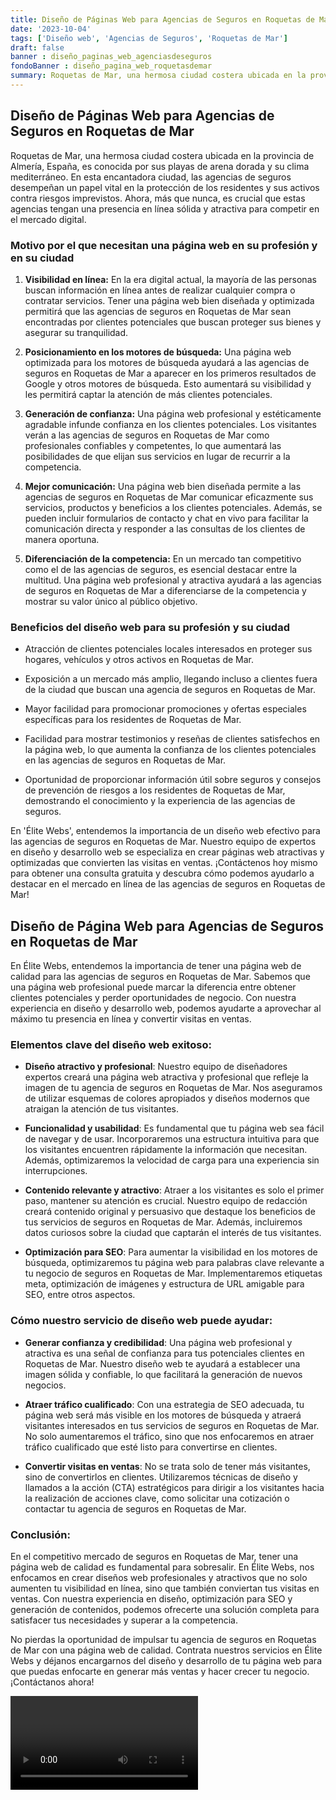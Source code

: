 ```yaml
---
title: Diseño de Páginas Web para Agencias de Seguros en Roquetas de Mar
date: '2023-10-04'
tags: ['Diseño web', 'Agencias de Seguros', 'Roquetas de Mar']
draft: false
banner : diseño_paginas_web_agenciasdeseguros
fondoBanner : diseño_pagina_web_roquetasdemar
summary: Roquetas de Mar, una hermosa ciudad costera ubicada en la provincia de Almería, España, es conocida por sus playas de arena dorada y su clima mediterráneo. En esta encantadora ciudad, las agencias de seguros desempeñan un papel vital en la protección de los residentes y sus activos contra riesgos imprevistos. Ahora, más que nunca, es crucial que estas agencias tengan una presencia en línea sólida y atractiva para competir en el mercado digital.
---
```


## **Diseño de Páginas Web para Agencias de Seguros en Roquetas de Mar**

Roquetas de Mar, una hermosa ciudad costera ubicada en la provincia de Almería, España, es conocida por sus playas de arena dorada y su clima mediterráneo. En esta encantadora ciudad, las agencias de seguros desempeñan un papel vital en la protección de los residentes y sus activos contra riesgos imprevistos. Ahora, más que nunca, es crucial que estas agencias tengan una presencia en línea sólida y atractiva para competir en el mercado digital.

### **Motivo por el que necesitan una página web en su profesión y en su ciudad**

1. **Visibilidad en línea:** En la era digital actual, la mayoría de las personas buscan información en línea antes de realizar cualquier compra o contratar servicios. Tener una página web bien diseñada y optimizada permitirá que las agencias de seguros en Roquetas de Mar sean encontradas por clientes potenciales que buscan proteger sus bienes y asegurar su tranquilidad.

2. **Posicionamiento en los motores de búsqueda:** Una página web optimizada para los motores de búsqueda ayudará a las agencias de seguros en Roquetas de Mar a aparecer en los primeros resultados de Google y otros motores de búsqueda. Esto aumentará su visibilidad y les permitirá captar la atención de más clientes potenciales.

3. **Generación de confianza:** Una página web profesional y estéticamente agradable infunde confianza en los clientes potenciales. Los visitantes verán a las agencias de seguros en Roquetas de Mar como profesionales confiables y competentes, lo que aumentará las posibilidades de que elijan sus servicios en lugar de recurrir a la competencia.

4. **Mejor comunicación:** Una página web bien diseñada permite a las agencias de seguros en Roquetas de Mar comunicar eficazmente sus servicios, productos y beneficios a los clientes potenciales. Además, se pueden incluir formularios de contacto y chat en vivo para facilitar la comunicación directa y responder a las consultas de los clientes de manera oportuna.

5. **Diferenciación de la competencia:** En un mercado tan competitivo como el de las agencias de seguros, es esencial destacar entre la multitud. Una página web profesional y atractiva ayudará a las agencias de seguros en Roquetas de Mar a diferenciarse de la competencia y mostrar su valor único al público objetivo.

### **Beneficios del diseño web para su profesión y su ciudad**

- Atracción de clientes potenciales locales interesados en proteger sus hogares, vehículos y otros activos en Roquetas de Mar.

- Exposición a un mercado más amplio, llegando incluso a clientes fuera de la ciudad que buscan una agencia de seguros en Roquetas de Mar.

- Mayor facilidad para promocionar promociones y ofertas especiales específicas para los residentes de Roquetas de Mar.

- Facilidad para mostrar testimonios y reseñas de clientes satisfechos en la página web, lo que aumenta la confianza de los clientes potenciales en las agencias de seguros en Roquetas de Mar.

- Oportunidad de proporcionar información útil sobre seguros y consejos de prevención de riesgos a los residentes de Roquetas de Mar, demostrando el conocimiento y la experiencia de las agencias de seguros.

En 'Élite Webs', entendemos la importancia de un diseño web efectivo para las agencias de seguros en Roquetas de Mar. Nuestro equipo de expertos en diseño y desarrollo web se especializa en crear páginas web atractivas y optimizadas que convierten las visitas en ventas. ¡Contáctenos hoy mismo para obtener una consulta gratuita y descubra cómo podemos ayudarlo a destacar en el mercado en línea de las agencias de seguros en Roquetas de Mar!

<GifSeo />

<Cta />

## Diseño de Página Web para Agencias de Seguros en Roquetas de Mar

En Élite Webs, entendemos la importancia de tener una página web de calidad para las agencias de seguros en Roquetas de Mar. Sabemos que una página web profesional puede marcar la diferencia entre obtener clientes potenciales y perder oportunidades de negocio. Con nuestra experiencia en diseño y desarrollo web, podemos ayudarte a aprovechar al máximo tu presencia en línea y convertir visitas en ventas.

### Elementos clave del diseño web exitoso:

- **Diseño atractivo y profesional**: Nuestro equipo de diseñadores expertos creará una página web atractiva y profesional que refleje la imagen de tu agencia de seguros en Roquetas de Mar. Nos aseguramos de utilizar esquemas de colores apropiados y diseños modernos que atraigan la atención de tus visitantes.

- **Funcionalidad y usabilidad**: Es fundamental que tu página web sea fácil de navegar y de usar. Incorporaremos una estructura intuitiva para que los visitantes encuentren rápidamente la información que necesitan. Además, optimizaremos la velocidad de carga para una experiencia sin interrupciones.

- **Contenido relevante y atractivo**: Atraer a los visitantes es solo el primer paso, mantener su atención es crucial. Nuestro equipo de redacción creará contenido original y persuasivo que destaque los beneficios de tus servicios de seguros en Roquetas de Mar. Además, incluiremos datos curiosos sobre la ciudad que captarán el interés de tus visitantes.

- **Optimización para SEO**: Para aumentar la visibilidad en los motores de búsqueda, optimizaremos tu página web para palabras clave relevante a tu negocio de seguros en Roquetas de Mar. Implementaremos etiquetas meta, optimización de imágenes y estructura de URL amigable para SEO, entre otros aspectos.

### Cómo nuestro servicio de diseño web puede ayudar:

- **Generar confianza y credibilidad**: Una página web profesional y atractiva es una señal de confianza para tus potenciales clientes en Roquetas de Mar. Nuestro diseño web te ayudará a establecer una imagen sólida y confiable, lo que facilitará la generación de nuevos negocios.

- **Atraer tráfico cualificado**: Con una estrategia de SEO adecuada, tu página web será más visible en los motores de búsqueda y atraerá visitantes interesados en tus servicios de seguros en Roquetas de Mar. No solo aumentaremos el tráfico, sino que nos enfocaremos en atraer tráfico cualificado que esté listo para convertirse en clientes.

- **Convertir visitas en ventas**: No se trata solo de tener más visitantes, sino de convertirlos en clientes. Utilizaremos técnicas de diseño y llamados a la acción (CTA) estratégicos para dirigir a los visitantes hacia la realización de acciones clave, como solicitar una cotización o contactar tu agencia de seguros en Roquetas de Mar.

### Conclusión:

En el competitivo mercado de seguros en Roquetas de Mar, tener una página web de calidad es fundamental para sobresalir. En Élite Webs, nos enfocamos en crear diseños web profesionales y atractivos que no solo aumenten tu visibilidad en línea, sino que también conviertan tus visitas en ventas. Con nuestra experiencia en diseño, optimización para SEO y generación de contenidos, podemos ofrecerte una solución completa para satisfacer tus necesidades y superar a la competencia.

No pierdas la oportunidad de impulsar tu agencia de seguros en Roquetas de Mar con una página web de calidad. Contrata nuestros servicios en Élite Webs y déjanos encargarnos del diseño y desarrollo de tu página web para que puedas enfocarte en generar más ventas y hacer crecer tu negocio. ¡Contáctanos ahora!

<Video />

<CtaBot job='Agencias de Seguros' city='Roquetas de Mar'/>

<Gmaps query='Roquetas de Mar+españa+maps' />